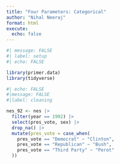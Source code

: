 ```yaml
---
title: "Four Parameters: Categorical"
author: "Nihal Neeraj"
format: html
execute: 
  echo: false
---
```

```r
#| message: FALSE
#| label: setup
#| echo: FALSE

library(primer.data)
library(tidyverse)
```

```r
#| echo: FALSE
#|message: FALSE
#|label: cleaning

nes_92 <- nes |> 
  filter(year == 1992) |>
  select(pres_vote, sex) |>
  drop_na() |> 
  mutate(pres_vote = case_when(
    pres_vote == "Democrat" ~ "Clinton",
    pres_vote == "Republican" ~ "Bush",
    pres_vote == "Third Party" ~ "Perot"
  ))
```

